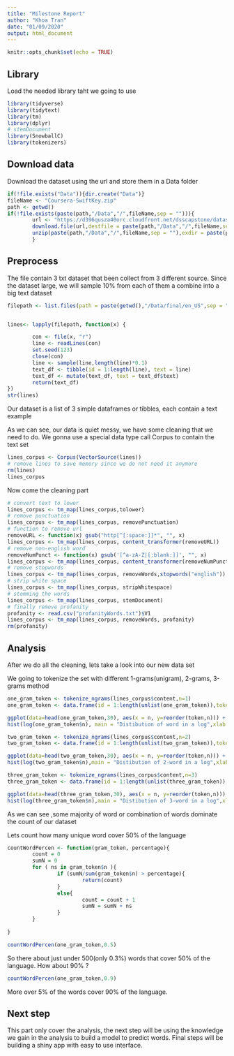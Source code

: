 ```yaml
---
title: "Milestone Report"
author: "Khoa Tran"
date: "01/09/2020"
output: html_document
---
```


```r
knitr::opts_chunk$set(echo = TRUE)
```

## Library

Load the needed library taht we going to use 
```r
library(tidyverse)
library(tidytext)
library(tm)
library(dplyr)
# stemDocument
library(SnowballC)
library(tokenizers)
```


## Download data

Download the dataset using the url and store them in a Data folder
```r
if(!file.exists("Data")){dir.create("Data")}
fileName <- "Coursera-SwiftKey.zip"
path <- getwd()
if(!file.exists(paste(path,"/Data","/",fileName,sep = ""))){
        url <- "https://d396qusza40orc.cloudfront.net/dsscapstone/dataset/Coursera-SwiftKey.zip"
        download.file(url,destfile = paste(path,"/Data","/",fileName,sep = "")) 
        unzip(paste(path,"/Data","/",fileName,sep = ""),exdir = paste(path,"/Data", sep =""))
        }
```

## Preprocess
The file contain 3 txt dataset that been collect from 3 different source. Since the dataset large, we will sample 10% from each of them a combine into a big text dataset

```r
filepath <- list.files(path = paste(getwd(),"/Data/final/en_US",sep = "") , pattern="*.txt", full.names=TRUE, recursive=FALSE)


lines<- lapply(filepath, function(x) {

        con <- file(x, "r")
        line <- readLines(con)
        set.seed(123)
        close(con)
        line <- sample(line,length(line)*0.1)
        text_df <- tibble(id = 1:length(line), text = line)
        text_df <- mutate(text_df, text = text_df$text)
        return(text_df)
})
str(lines)
```

Our dataset is a list of 3 simple dataframes or tibbles, each contain a text example

As we can see, our data is quiet messy, we have some cleaning that we need to do. We gonna use a special data type call Corpus to contain the text set
```r
lines_corpus <- Corpus(VectorSource(lines))
# remove lines to save memory since we do not need it anymore
rm(lines)
lines_corpus
```

Now come the cleaning part
```r
# convert text to lower
lines_corpus <- tm_map(lines_corpus,tolower)
# remove punctuation
lines_corpus <- tm_map(lines_corpus, removePunctuation)
# function to remove url
removeURL <- function(x) gsub("http[^[:space:]]*", "", x)
lines_corpus <- tm_map(lines_corpus, content_transformer(removeURL))
# remove non-english word
removeNumPunct <- function(x) gsub('[^a-zA-Z|[:blank:]]', "", x)
lines_corpus <- tm_map(lines_corpus, content_transformer(removeNumPunct))
# remove stopwords
lines_corpus <- tm_map(lines_corpus, removeWords,stopwords("english"))
# strip white space
lines_corpus <- tm_map(lines_corpus, stripWhitespace)
# stemming the words
lines_corpus <- tm_map(lines_corpus, stemDocument)
# finally remove profanity
profanity <- read.csv("profanityWords.txt")$V1
lines_corpus <- tm_map(lines_corpus, removeWords, profanity)
rm(profanity)

```

## Analysis

After we do all the cleaning, lets take a look into our new data set

We going to tokenize the set with different 1-grams(unigram), 2-grams, 3-grams method

```r
one_gram_token <- tokenize_ngrams(lines_corpus$content,n=1)
one_gram_token <- data.frame(id = 1:length(unlist(one_gram_token)),token = unlist(one_gram_token)) %>% count(token,sort =TRUE)

ggplot(data=head(one_gram_token,30), aes(x = n, y=reorder(token,n))) + geom_bar(stat="identity") + xlab("number of times") + ylab("words")
hist(log(one_gram_token$n), main = "Distibution of word in a log",xlab = " number of time in log")
```


```r
two_gram_token <- tokenize_ngrams(lines_corpus$content,n=2)
two_gram_token <- data.frame(id = 1:length(unlist(two_gram_token)),token = unlist(two_gram_token)) %>% count(token,sort =TRUE)

ggplot(data=head(two_gram_token,30), aes(x = n, y=reorder(token,n))) + geom_bar(stat="identity") + xlab("number of times") + ylab("words")
hist(log(two_gram_token$n),main = "Distibution of 2-word in a log",xlab = " number of time in log")
```


```r
three_gram_token <- tokenize_ngrams(lines_corpus$content,n=3)
three_gram_token <- data.frame(id = 1:length(unlist(three_gram_token)),token = unlist(three_gram_token)) %>% count(token,sort =TRUE)

ggplot(data=head(three_gram_token,30), aes(x = n, y=reorder(token,n))) + geom_bar(stat="identity") + xlab("number of times") + ylab("words")
hist(log(three_gram_token$n),main = "Distibution of 3-word in a log",xlab = " number of time in log")
```


As we can see ,some majority of word or combination of words dominate the count of our dataset

Lets count how many unique word cover 50% of the language 

```r
countWordPercen <- function(gram_token, percentage){
        count = 0 
        sumN = 0
        for ( ns in gram_token$n ){
                if (sumN/sum(gram_token$n) > percentage){
                        return(count)
                }
                else{
                        count = count + 1 
                        sumN = sumN + ns 
                }
        }
        
}

countWordPercen(one_gram_token,0.5)
```
So there about just under 500(only 0.3%) words that cover 50% of the language.
How about 90% ?

```r
countWordPercen(one_gram_token,0.9)
```

More over 5% of the words cover 90% of the language.



## Next step
This part only cover the analysis, the next step will be using the knowledge we gain in the analysis to build a model to predict words. Final steps will be building a shiny app with easy to use interface.

